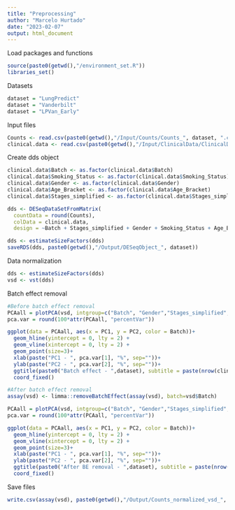 ```yaml
---
title: "Preprocessing"
author: "Marcelo Hurtado"
date: "2023-02-07"
output: html_document
---
```


Load packages and functions
```r
source(paste0(getwd(),"/environment_set.R"))
libraries_set()
```

Datasets
```r
dataset = "LungPredict"
dataset = "Vanderbilt"
dataset = "LPVan_Early"
```

Input files
```r
Counts <- read.csv(paste0(getwd(),"/Input/Counts/Counts_", dataset, ".csv"), row.names = 1)
clinical.data <- read.csv(paste0(getwd(),"/Input/ClinicalData/ClinicalData_", dataset, ".csv"), row.names = 1)
```

Create dds object
```r
clinical.data$Batch <- as.factor(clinical.data$Batch)
clinical.data$Smoking_Status <- as.factor(clinical.data$Smoking_Status)
clinical.data$Gender <- as.factor(clinical.data$Gender)
clinical.data$Age_Bracket <- as.factor(clinical.data$Age_Bracket)
clinical.data$Stages_simplified <- as.factor(clinical.data$Stages_simplified)

dds <- DESeqDataSetFromMatrix(
  countData = round(Counts),
  colData = clinical.data,
  design = ~Batch + Stages_simplified + Gender + Smoking_Status + Age_Bracket)

dds <- estimateSizeFactors(dds)
saveRDS(dds, paste0(getwd(),"/Output/DESeqObject_", dataset))
```

Data normalization
```r
dds <- estimateSizeFactors(dds)
vsd <- vst(dds)
```

Batch effect removal
```r
#Before batch effect removal
PCAall = plotPCA(vsd, intgroup=c("Batch", "Gender","Stages_simplified", "Smoking_Status", "Age_Bracket"), returnData = TRUE)
pca.var = round(100*attr(PCAall, "percentVar"))

ggplot(data = PCAall, aes(x = PC1, y = PC2, color = Batch))+
  geom_hline(yintercept = 0, lty = 2) +
  geom_vline(xintercept = 0, lty = 2) +
  geom_point(size=3)+
  xlab(paste("PC1 - ", pca.var[1], "%", sep=""))+
  ylab(paste("PC2 - ", pca.var[2], "%", sep=""))+
  ggtitle(paste0("Batch effect - ",dataset), subtitle = paste(nrow(clinical.data)," Adenocarcinoma samples")) +
  coord_fixed() 

#After batch effect removal
assay(vsd) <- limma::removeBatchEffect(assay(vsd), batch=vsd$Batch)

PCAall = plotPCA(vsd, intgroup=c("Batch", "Gender","Stages_simplified", "Smoking_Status", "Age_Bracket"), returnData = TRUE)
pca.var = round(100*attr(PCAall, "percentVar"))

ggplot(data = PCAall, aes(x = PC1, y = PC2, color = Batch))+
  geom_hline(yintercept = 0, lty = 2) +
  geom_vline(xintercept = 0, lty = 2) +
  geom_point(size=3)+
  xlab(paste("PC1 - ", pca.var[1], "%", sep=""))+
  ylab(paste("PC2 - ", pca.var[2], "%", sep=""))+
  ggtitle(paste0("After BE removal - ",dataset), subtitle = paste(nrow(clinical.data)," Adenocarcinoma samples")) +
  coord_fixed() 
```

Save files
```r
write.csv(assay(vsd), paste0(getwd(),"/Output/Counts_normalized_vsd_", dataset, ".csv"))
```
